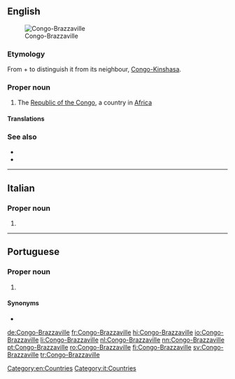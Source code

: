 {{also|Congo Brazzaville}}
==English==
[[File:LocationRCongo.svg|thumb|Congo-Brazzaville]]

===Etymology===
From {{m|en|Congo}} + {{m|en|Brazzaville}} to distinguish it from its neighbour, [[Congo-Kinshasa]].

===Proper noun===
{{en-proper noun}}

# The [[Republic of the Congo]], a country in [[Africa]]

====Translations====
{{trans-see|Congo}}

===See also===
* {{l|en|Congo-Kinshasa}}
* {{pedia}}

[[Category:en:Countries]]

----

==Italian==

===Proper noun===
{{it-proper noun}}

# {{l|en|Congo-Brazzaville}}

[[Category:it:Countries]]

----

==Portuguese==

===Proper noun===
{{pt-proper noun|m|head=[[Congo]]-[[Brazzaville]]}}

# {{place|pt|country|in central|continent/Africa|t1=Congo}}

====Synonyms====
* {{l|pt|República do Congo}}

[[de:Congo-Brazzaville]]
[[fr:Congo-Brazzaville]]
[[hi:Congo-Brazzaville]]
[[io:Congo-Brazzaville]]
[[li:Congo-Brazzaville]]
[[nl:Congo-Brazzaville]]
[[nn:Congo-Brazzaville]]
[[pt:Congo-Brazzaville]]
[[ro:Congo-Brazzaville]]
[[fi:Congo-Brazzaville]]
[[sv:Congo-Brazzaville]]
[[tr:Congo-Brazzaville]]